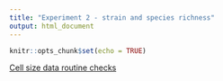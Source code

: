 ```yaml
---
title: "Experiment 2 - strain and species richness"
output: html_document
---
```


```r
knitr::opts_chunk$set(echo = TRUE)
```

[Cell size data routine checks](Cell-size-data-routine-checks.html)